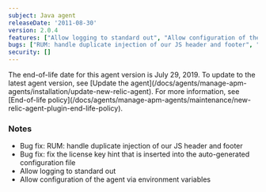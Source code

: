 ```yaml
---
subject: Java agent
releaseDate: '2011-08-30'
version: 2.0.4
features: ["Allow logging to standard out", "Allow configuration of the agent via environment variables"]
bugs: ["RUM: handle duplicate injection of our JS header and footer", "Fix the license key hint that is inserted into the auto-generated configuration file"]
security: []
---
```


<Callout variant="important">
  The end-of-life date for this agent version is July 29, 2019. To update to the latest agent version, see [Update the agent](/docs/agents/manage-apm-agents/installation/update-new-relic-agent). For more information, see [End-of-life policy](/docs/agents/manage-apm-agents/maintenance/new-relic-agent-plugin-end-life-policy).
</Callout>

### Notes

* Bug fix: RUM: handle duplicate injection of our JS header and footer
* Bug fix: fix the license key hint that is inserted into the auto-generated configuration file
* Allow logging to standard out
* Allow configuration of the agent via environment variables
